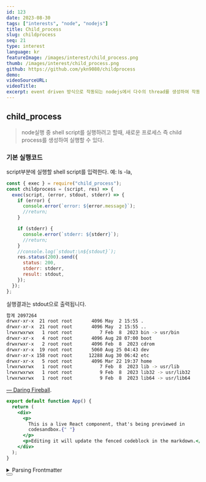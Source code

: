 ```yaml
---
id: 123
date: 2023-08-30
tags: ["interests", "node", "nodejs"]
title: Child_process
slug: childprocess
seq: 21
type: interest
language: kr
featureImage: /images/interest/child_process.png
thumb: /images/interest/child_process.png
github: https://github.com/ykn9080/childprocess
demo:
videoSourceURL:
videoTitle:
excerpt: event driven 방식으로 작동되는 nodejs에서 다수의 thread를 생성하여 작동하는 방식
---
```


## child_process

> node실행 중 shell script를 실행하려고 할때, 새로운 프로세스 즉 child process를 생성하여 실행할 수 있다.

### 기본 실행코드

script부분에 실행할 shell script를 입력한다.
예: ls -la,

```js
const { exec } = require("child_process");
const childprocess = (script, res) => {
  exec(script, (error, stdout, stderr) => {
    if (error) {
      console.error(`error: ${error.message}`);
      //return;
    }

    if (stderr) {
      console.error(`stderr: ${stderr}`);
      //return;
    }
    //console.log(`stdout:\n${stdout}`);
    res.status(200).send({
      status: 200,
      stderr: stderr,
      result: stdout,
    });
  });
};
```

실행결과는 stdout으로 출력됩니다.

```sh
합계 2097264
drwxr-xr-x  21 root root       4096 May  2 15:55 .
drwxr-xr-x  21 root root       4096 May  2 15:55 ..
lrwxrwxrwx   1 root root          7 Feb  8  2023 bin -> usr/bin
drwxr-xr-x   4 root root       4096 Aug 28 07:00 boot
drwxrwxr-x   2 root root       4096 Feb  8  2023 cdrom
drwxr-xr-x  19 root root       5060 Aug 25 04:43 dev
drwxr-xr-x 158 root root      12288 Aug 30 06:42 etc
drwxr-xr-x   5 root root       4096 Mar 22 19:37 home
lrwxrwxrwx   1 root root          7 Feb  8  2023 lib -> usr/lib
lrwxrwxrwx   1 root root          9 Feb  8  2023 lib32 -> usr/lib32
lrwxrwxrwx   1 root root          9 Feb  8  2023 lib64 -> usr/lib64

```

[— Daring Fireball](https://daringfireball.net/projects/markdown/).

```jsx live
export default function App() {
  return (
    <div>
      <p>
        This is a live React component, that's being previewed in
        codesandbox.{" "}
      </p>
      <p>Editing it will update the fenced codeblock in the markdown.</p>
    </div>
  );
}
```

<details>
  <summary>Parsing Frontmatter</summary>

Markdown in general is often paired with frontmatter, and normally this means adding some extra custom processing to the way markdown is handled. To address this, `next-mdx-remote` comes with optional parsing of frontmatter, which can be enabled by passing `parseFrontmatter: true` to `serialize`.

</details>
<Button text="hello1"/>
<MyPopOver />
<Search />

